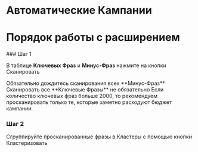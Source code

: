 
# Автоматические Кампании

# Порядок работы с расширением

 
<Steps>
### Шаг 1

В таблице **Ключевых Фраз** и **Минус-Фраз** нажмите на кнопки <span className='p-2 bg-slate-900 border border-slate-800 text-sm rounded'>Сканировать</span>

<Callout type="warning" emoji="⚠️">
Обязательно дождитесь сканирования всех **Минус-Фраз**
</Callout>
<Callout type="info" emoji="ℹ️">
Сканировать все **Ключевые Фразы** не обязательно
</Callout>
Если количество ключевых фраз больше 2000, то рекомендуем просканировать только те, которые заметно расходуют бюджет кампании. 

### Шаг 2
 
Сгруппируйте просканированные фразы в Кластеры с помощью кнопки <span className='p-2 bg-slate-900 border border-slate-800 text-sm rounded'>Кластеризовать</span>
</Steps>
